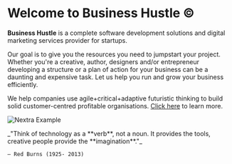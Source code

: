 
# Welcome to Business Hustle ©

**Business Hustle**  is a complete software development solutions and digital marketing services provider for startups. 

Our goal is to give you the resources you need to jumpstart your project. Whether you're a creative, author, designers and/or entrepreneur developing a structure or a plan of action for your business can be a daunting and expensive task. Let us help you run and grow your business efficiently.

We help companies use agile+critical+adaptive futuristic thinking to build solid customer-centred profitable organisations. [Click here](https://bit.ly/business-hustle) to learn more.


<Bleed>![Nextra Example](../public/hpg.gif)</Bleed>

<Bleed>
  <div style={{ border: '1px solid #888', padding: '4rem 2.5rem', textAlign: 'center' }}>
    _"Think of technology as a **verb**, not a noun. It provides the tools, creative people provide the **imagination**."_

    — Red Burns (1925- 2013)

  </div>
</Bleed>
